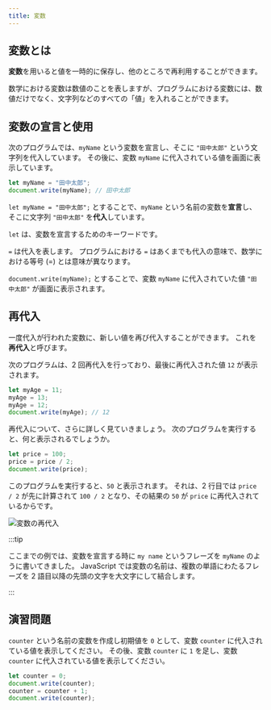 ```yaml
---
title: 変数
---
```


## 変数とは

**変数**を用いると<Term>値</Term>を一時的に保存し、他のところで再利用することができます。

数学における変数は数値のことを表しますが、プログラムにおける<Term>変数</Term>には、<Term>数値</Term>だけでなく、<Term>文字列</Term>などのすべての「<Term>値</Term>」を入れることができます。

## 変数の宣言と使用

次のプログラムでは、`myName` という<Term>変数</Term>を宣言し、そこに `"田中太郎"` という<Term>文字列</Term>を代入しています。
その後に、変数 `myName` に代入されている<Term>値</Term>を画面に表示しています。

```javascript
let myName = "田中太郎";
document.write(myName); // 田中太郎
```

`let myName = "田中太郎";` とすることで、`myName` という名前の<Term>変数</Term>を**宣言**し、そこに<Term>文字列</Term> `"田中太郎"` を**代入**しています。

`let` は、<Term>変数</Term>を<Term>宣言</Term>するためのキーワードです。

`=` は<Term>代入</Term>を表します。
プログラムにおける `=` はあくまでも代入の意味で、数学における等号 ($=$) とは意味が異なります。

`document.write(myName);` とすることで、<Term>変数</Term> `myName` に<Term>代入</Term>されていた<Term>値</Term> `"田中太郎"` が画面に表示されます。

## 再代入

一度代入が行われた変数に、新しい<Term>値</Term>を再び代入することができます。
これを**再代入**と呼びます。

次のプログラムは、2 回再代入を行っており、最後に再代入された<Term>値</Term> `12` が表示されます。

```javascript
let myAge = 11;
myAge = 13;
myAge = 12;
document.write(myAge); // 12
```

再代入について、さらに詳しく見ていきましょう。
次のプログラムを実行すると、何と表示されるでしょうか。

```javascript showLineNumbers
let price = 100;
price = price / 2;
document.write(price);
```

<ViewSource url={import.meta.url} path="_samples/compound-assignment" />

このプログラムを実行すると、`50` と表示されます。
それは、2 行目では `price / 2` が先に計算されて `100 / 2` となり、その結果の `50` が `price` に再代入されているからです。

![変数の再代入](./reassignment-evaluation.png)

:::tip

ここまでの例では、変数を宣言する時に `my name` というフレーズを `myName` のように書いてきました。
JavaScript では変数の名前は、複数の単語にわたるフレーズを 2 語目以降の先頭の文字を大文字にして結合します。

:::

## 演習問題

`counter` という名前の変数を作成し初期値を `0` として、変数 `counter` に代入されている<Term>値</Term>を表示してください。
その後、変数 `counter` に `1` を足し、変数 `counter` に代入されている<Term>値</Term>を表示してください。

<Answer title="カウンター">

```javascript
let counter = 0;
document.write(counter);
counter = counter + 1;
document.write(counter);
```

<ViewSource url={import.meta.url} path="_samples/counter" />

</Answer>
